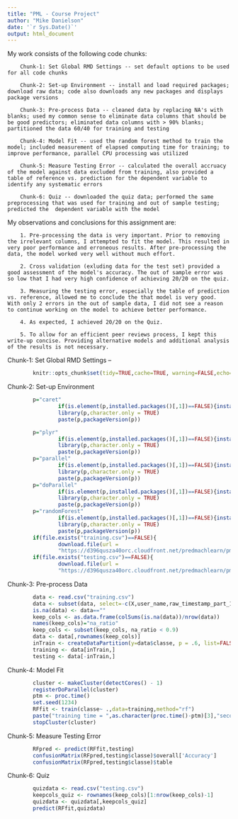 ```yaml
---
title: "PML - Course Project"
author: "Mike Danielson"
date: '`r Sys.Date()`'
output: html_document
---
```

My work consists of the following code chunks:

        Chunk-1: Set Global RMD Settings -- set default options to be used for all code chunks
        
        Chunk-2: Set-up Environment -- install and load required packages; download raw data; code also downloads any new packages and displays package versions
        
        Chunk-3: Pre-process Data -- cleaned data by replacing NA's with blanks; used my common sense to eliminate data columns that should be be good predictors; eliminated data columns with > 90% blanks; partitioned the data 60/40 for training and testing
        
        Chunk-4: Model Fit -- used the random forest method to train the model; included measurement of elapsed computing time for training; to improve performance, parallel CPU processing was utilized
        
        Chunk-5: Measure Testing Error -- calculated the overall accruacy of the model against data excluded from training, also provided a table of reference vs. prediction for the dependent variable to identify any systematic errors
        
        Chunk-6: Quiz -- downloaded the quiz data; performed the same preprocessing that was used for training and out of sample testing; predicted the  dependent variable with the model

My observations and conclusions for this assignment are:

        1. Pre-processing the data is very important. Prior to removing the irrelevant columns, I attempted to fit the model. This resulted in very poor performance and erroneous results. After pre-processing the data, the model worked very well without much effort.
        
        2. Cross validation (exluding data for the test set) provided a good assessment of the model's accuracy. The out of sample error was so low that I had very high confidence of achieving 20/20 on the quiz.
        
        3. Measuring the testing error, especially the table of prediction vs. reference, allowed me to conclude the that model is very good. With only 2 errors in the out of sample data, I did not see a reason to continue working on the model to achieve better performance.
        
        4. As expected, I achieved 20/20 on the Quiz.
        
        5. To allow for an efficient peer reviews process, I kept this write-up concise. Providing alternative models and additional analysis of the results is not necessary.

Chunk-1: Set Global RMD Settings --
```r
        knitr::opts_chunk$set(tidy=TRUE,cache=TRUE, warning=FALSE,echo=TRUE)
```
Chunk-2: Set-up Environment
```r
        p="caret"
                if(is.element(p,installed.packages()[,1])==FALSE){install.packages(p)}
                library(p,character.only = TRUE)
                paste(p,packageVersion(p))

        p="plyr"
                if(is.element(p,installed.packages()[,1])==FALSE){install.packages(p)}
                library(p,character.only = TRUE)
                paste(p,packageVersion(p))
        p="parallel"
                if(is.element(p,installed.packages()[,1])==FALSE){install.packages(p)}
                library(p,character.only = TRUE)
                paste(p,packageVersion(p))
        p="doParallel"
                if(is.element(p,installed.packages()[,1])==FALSE){install.packages(p)}
                library(p,character.only = TRUE)
                paste(p,packageVersion(p))
        p="randomForest"
                if(is.element(p,installed.packages()[,1])==FALSE){install.packages(p)}
                library(p,character.only = TRUE)
                paste(p,packageVersion(p))
        if(file.exists("training.csv")==FALSE){
                download.file(url =
                "https://d396qusza40orc.cloudfront.net/predmachlearn/pml-training.csv",destfile="training.csv")}
        if(file.exists("testing.csv")==FALSE){
                download.file(url =
                "https://d396qusza40orc.cloudfront.net/predmachlearn/pml-testing.csv",destfile="testing.csv")}
```
Chunk-3: Pre-process Data
```r
        data <- read.csv("training.csv")
        data <- subset(data, select=-c(X,user_name,raw_timestamp_part_1,raw_timestamp_part_2,cvtd_timestamp,new_window,num_window))
        is.na(data) <- data==""
        keep_cols <- as.data.frame(colSums(is.na(data))/nrow(data))
        names(keep_cols)="na_ratio"
        keep_cols <- subset(keep_cols, na_ratio < 0.9)
        data <- data[,rownames(keep_cols)]
        inTrain <- createDataPartition(y=data$classe, p = .6, list=FALSE, times = 1)
        training <- data[inTrain,]
        testing <- data[-inTrain,]
```
Chunk-4: Model Fit
```r
        cluster <- makeCluster(detectCores() - 1)
        registerDoParallel(cluster)
        ptm <- proc.time()
        set.seed(1234)
        RFfit <- train(classe~ .,data=training,method="rf")
        paste("training time = ",as.character(proc.time()-ptm)[3],"seconds")
        stopCluster(cluster)
```
Chunk-5: Measure Testing Error
```r
        RFpred <- predict(RFfit,testing)
        confusionMatrix(RFpred,testing$classe)$overall['Accuracy']
        confusionMatrix(RFpred,testing$classe)$table
```
Chunk-6: Quiz
```r
        quizdata <- read.csv("testing.csv")
        keepcols_quiz <- rownames(keep_cols)[1:nrow(keep_cols)-1]
        quizdata <- quizdata[,keepcols_quiz]
        predict(RFfit,quizdata)
```